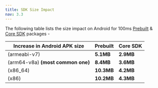 ```yaml
---
title: SDK Size Impact
nav: 3.3
---
```


The following table lists the size impact on Android for 100ms [Prebuilt](https://pub.dev/packages/hms_room_kit) & [Core SDK](https://pub.dev/packages/hmssdk_flutter) packages -


| Increase in Android APK size      | Prebuilt  | Core SDK  |
| --------------------------------- | --------- | --------- |
| (armeabi-v7)                      | **5.1MB** | **2.9MB** |
| (arm64-v8a) **(most common one)** | **8.4MB** | **3.6MB** |
| (x86_64)                          | **10.3MB**| **4.2MB** |
| (x86)                             | **10.2MB**| **4.3MB** |
